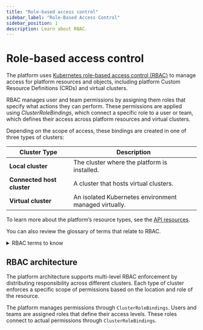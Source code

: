 ```yaml
---
title: "Role-based access control"
sidebar_label: "Role-Based Access Control"
sidebar_position: 1
description: Learn about RBAC.
---
```


# Role-based access control

The platform uses [Kubernetes role-based access control (RBAC)](https://kubernetes.io/docs/reference/access-authn-authz/rbac/) to manage access for platform resources and objects, including platform Custom Resource Definitions (CRDs) and virtual clusters.

RBAC manages user and team permissions by assigning them roles that specify what actions they can perform. These permissions are applied using *ClusterRoleBindings*, which connect a specific role to a user or team, which defines their access across platform resources and virtual clusters.

Depending on the scope of access, these bindings are created in one of three types of clusters:

| Cluster Type | Description |
| --- | --- |
| **Local cluster** | The cluster where the platform is installed. |
| **Connected host cluster** | A cluster that hosts virtual clusters. |
| **Virtual cluster** | An isolated Kubernetes environment managed virtually. |

To learn more about the platform’s resource types, see the [API resources](https://www.vcluster.com/docs/platform/api/use-api).

You can also review the glossary of terms that relate to RBAC.

<details>
<summary>RBAC terms to know</summary>
    
| Component | Description | Relationship |
| --- | --- | --- |
| User | Individual identity that can access the system | Can be assigned roles directly or through team membership.  |
| Team | Logical grouping of users with shared access rights | Simplifies permission management by allowing role assignment to multiple users. |
| Group | SSO identity provider attribute | Maps external identity groups to platform Teams for automatic assignment. |
| ClusterRoleTemplate | Defines reusable permission sets | Extends Kubernetes RBAC with platform resources |
| Project | Primary boundary for access control | Contains resources and defines which users/teams can access clusters and templates |
| Project Role | Special role with loft.sh/project-role: "true" label | Available in UI for assignment within projects |
| Permission Level | Degree of access granted | Ranges from view-only to full administrative control |
| Security Layer | Components of defense-in-depth approach | Includes identity management, RBAC policies, namespace isolation, and network policies |
| Virtual Cluster | Isolated Kubernetes environment | Provides full API compatibility while sharing infrastructure |
| Namespace | Enhanced namespace with management capabilities | Offers more granular control than standard Kubernetes namespaces |

</details>


## RBAC architecture

The platform architecture supports multi-level RBAC enforcement by distributing responsibility across different clusters. Each type of cluster enforces a specific scope of permissions based on the location and role of the resource.

The platform manages permissions through `ClusterRoleBindings`. Users and teams are assigned roles that define their access levels. These roles connect to actual permissions through `ClusterRoleBindings`.
